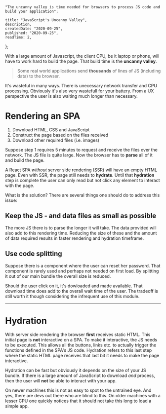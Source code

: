 
    "The uncanny valley is time needed for browsers to process JS code and build your application";

    title: "JavaScript's Uncanny Valley",
    description,
    createdDate: "2020-09-25",
    published: "2020-09-25",
    readTime: 2,
};


With a large amount of Javascript, the client CPU, be it laptop or phone, will have to work hard to build the page. That build time is the **uncanny valley**.

> Some real world applications send **thousands** of lines of JS (including data) to the browser.

It's wasteful in many ways. There is unecessary network transfer and CPU processing. Obviously it's also very wastefull for your battery.
From a UX perspective the user is also waiting much longer than necessary.

# Rendering an SPA

1. Download HTML, CSS and JavaScript
2. Construct the page based on the files received
3. Download other required files (i.e. images)

Suppose step 1 requires 5 minutes to request and receive the files over the network. The JS file is quite large. Now the browser has to **parse** all of it and build the page.

A React SPA _without_ server side rendering (SSR) will have an empty HTML page. Even with SSR, the page still needs to **hydrate**. Until that **hydration** step is complete the user can only read but not click any element to interact with the page.

What is the solution?
There are several things one should do to address this issue:

## Keep the JS - and data files as small as possible

The more JS there is to parse the longer it will take. The data provided will also add to this rendering time. Reducing the size of these and the amount of data required results in faster rendering and hydration timeframe.

## Use code splitting

Suppose there is a component where the user can reset her password. That component is rarely used and perhaps not needed on first load. By splitting it out of our main bundle the overall size is reduced.

Should the user click on it, it's dowloaded and made available. That download time does add to the overall wait time of the user. The tradeoff is still worth it though considering the infrequent use of this module.

---

# Hydration

With server side rendering the browser **first** receives static HTML. This initial page is **not** interactive on a SPA. To make it interactive, the JS needs to be executed. This allows all the buttons, links etc. to actually trigger the functions defined in the SPA's JS code. Hydration refers to this last step where the static HTML page receives that last bit it needs to make the page interactive.

Hydration can be fast but obviously it depends on the size of your JS bundle. If there is a large amount of JavaScript to download _and_ process, then the user will **not** be able to interact with your app.

On newer machines this is not as easy to spot to the untrained eye. And yes, there are devs out there who are blind to this. On older machines with a lesser CPU one quickly notices that it should not take this long to load a simple app.
